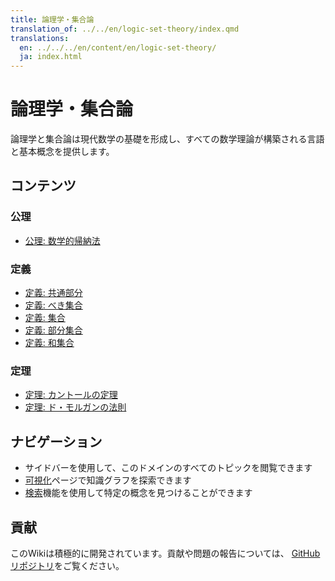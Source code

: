 ```yaml
---
title: 論理学・集合論
translation_of: ../../en/logic-set-theory/index.qmd
translations:
  en: ../../../en/content/en/logic-set-theory/
  ja: index.html
---
```


# 論理学・集合論

論理学と集合論は現代数学の基礎を形成し、すべての数学理論が構築される言語と基本概念を提供します。

## コンテンツ

### 公理

- [公理: 数学的帰納法](ax-induction.qmd)

### 定義

- [定義: 共通部分](def-intersection.qmd)
- [定義: べき集合](def-power-set.qmd)
- [定義: 集合](def-set.qmd)
- [定義: 部分集合](def-subset.qmd)
- [定義: 和集合](def-union.qmd)

### 定理

- [定理: カントールの定理](thm-cantor.qmd)
- [定理: ド・モルガンの法則](thm-de-morgan.qmd)

## ナビゲーション

- サイドバーを使用して、このドメインのすべてのトピックを閲覧できます
- [可視化](../../visualizations-ja.html)ページで知識グラフを探索できます
- [検索](../../search-ja.html)機能を使用して特定の概念を見つけることができます

## 貢献

このWikiは積極的に開発されています。貢献や問題の報告については、
[GitHubリポジトリ](https://github.com/RK0429/ModernMath)をご覧ください。
